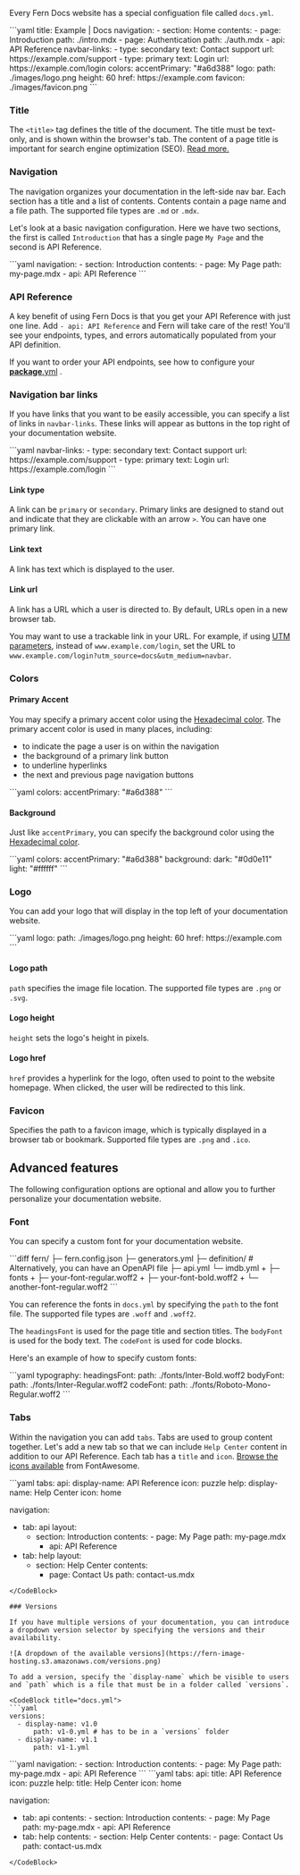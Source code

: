 Every Fern Docs website has a special configuation file called `docs.yml`.

<CodeBlock title = "docs.yml">
```yaml
title: Example | Docs
navigation:
  - section: Home
    contents:
      - page: Introduction
        path: ./intro.mdx
      - page: Authentication
        path: ./auth.mdx
  - api: API Reference
navbar-links:
  - type: secondary
    text: Contact support
    url: https://example.com/support
  - type: primary
    text: Login
    url: https://example.com/login
colors:
  accentPrimary: "#a6d388"
logo:
  path: ./images/logo.png
  height: 60
  href: https://example.com
favicon: ./images/favicon.png
```
</CodeBlock>

### Title 

The `<title>` tag defines the title of the document. The title must be text-only, and is shown within the browser's tab. The content of a page title is important for search engine optimization (SEO). [Read more.](https://www.w3schools.com/tags/tag_title.asp)

### Navigation

The navigation organizes your documentation in the left-side nav bar. Each section has a title and a list of contents. Contents contain a page name and a file path. The supported file types are `.md` or `.mdx`.

Let's look at a basic navigation configuration. Here we have two sections, the first is called `Introduction` that has a single page `My Page` and the second is API Reference.

<CodeBlock title="Example Navigation Config">
```yaml
navigation: 
  - section: Introduction
    contents: 
      - page: My Page
        path: my-page.mdx
  - api: API Reference
```
</CodeBlock>

### API Reference

A key benefit of using Fern Docs is that you get your API Reference with just one line. 
Add `- api: API Reference` and Fern will take care of the rest! You'll see your endpoints, types, 
and errors automatically populated from your API definition. 

If you want to order your API endpoints, see how to configure your
[__package__.yml](/api-definition/fern-definition/packages#navigation) . 

### Navigation bar links

If you have links that you want to be easily accessible, you can specify a list of links in `navbar-links`. These links will appear as buttons in the top right of your documentation website.

<CodeBlock title="docs.yml">
```yaml
navbar-links:
  - type: secondary
    text: Contact support
    url: https://example.com/support
  - type: primary
    text: Login
    url: https://example.com/login
```
</CodeBlock>

#### Link type

A link can be `primary` or `secondary`. Primary links are designed to stand out and indicate that they are clickable with an arrow `>`. You can have one primary link.

#### Link text

A link has text which is displayed to the user.

#### Link url

A link has a URL which a user is directed to. By default, URLs open in a new browser tab.

You may want to use a trackable link in your URL. For example, if using [UTM parameters](https://en.wikipedia.org/wiki/UTM_parameters), instead of `www.example.com/login`, set the URL to `www.example.com/login?utm_source=docs&utm_medium=navbar`.

### Colors

#### Primary Accent

You may specify a primary accent color using the [Hexadecimal color](https://www.w3schools.com/colors/colors_hexadecimal.asp). The primary accent color is used in many places, including:

- to indicate the page a user is on within the navigation
- the background of a primary link button
- to underline hyperlinks
- the next and previous page navigation buttons

<CodeBlock title="docs.yml">
```yaml
colors:
  accentPrimary: "#a6d388"
```
</CodeBlock>

#### Background

Just like `accentPrimary`, you can specify the background color using the [Hexadecimal color](https://www.w3schools.com/colors/colors_hexadecimal.asp).

<CodeBlock title="docs.yml">
```yaml
colors:
  accentPrimary: "#a6d388"
  background:
    dark: "#0d0e11"
    light: "#ffffff"
```
</CodeBlock>

### Logo

You can add your logo that will display in the top left of your documentation website.

<CodeBlock title="docs.yml">
```yaml
logo:
  path: ./images/logo.png
  height: 60
  href: https://example.com
```
</CodeBlock>

#### Logo path

`path` specifies the image file location. The supported file types are `.png` or `.svg`.

#### Logo height

`height` sets the logo's height in pixels.

#### Logo href

`href` provides a hyperlink for the logo, often used 
to point to the website homepage. When clicked, the user will be redirected to this link.

### Favicon

Specifies the path to a favicon image, which is typically displayed in a 
browser tab or bookmark. Supported file types are `.png` and `.ico`.

## Advanced features

The following configuration options are optional and allow you to further personalize your documentation website.

### Font 

You can specify a custom font for your documentation website.

<CodeBlock title = "fern directory">
```diff
  fern/
  ├─ fern.config.json
  ├─ generators.yml
  ├─ definition/ # Alternatively, you can have an OpenAPI file
    ├─ api.yml
    └─ imdb.yml
+ ├─ fonts
+   ├─ your-font-regular.woff2
+   ├─ your-font-bold.woff2
+   └─ another-font-regular.woff2
```
</CodeBlock>

You can reference the fonts in `docs.yml` by specifying the `path` to the font file. The supported file types are `.woff` and `.woff2`.

The `headingsFont` is used for the page title and section titles. The `bodyFont` is used for the body text. The `codeFont` is used for code blocks.

Here's an example of how to specify custom fonts:

<CodeBlock title = "docs.yml">
```yaml
typography:
  headingsFont:
    path: ./fonts/Inter-Bold.woff2
  bodyFont:
    path: ./fonts/Inter-Regular.woff2
  codeFont: 
    path:  ./fonts/Roboto-Mono-Regular.woff2
```
</CodeBlock>

### Tabs

Within the navigation you can add `tabs`. Tabs are used to group content together. Let's add a new tab so that we can include `Help Center` content in addition to our API Reference. Each tab has a `title` and `icon`. [Browse the icons available](./components/icons) from FontAwesome.

<CodeBlock title="docs.yml">
```yaml
tabs: 
  api: 
    display-name: API Reference
    icon: puzzle
  help:
    display-name: Help Center
    icon: home
    
 navigation: 
  - tab: api
    layout: 
      - section: Introduction
          contents: 
            - page: My Page
                path: my-page.mdx
        - api: API Reference   
  - tab: help
    layout: 
      - section: Help Center
        contents: 
          - page: Contact Us
              path: contact-us.mdx
```
</CodeBlock>

### Versions

If you have multiple versions of your documentation, you can introduce a dropdown version selector by specifying the versions and their availability.

![A dropdown of the available versions](https://fern-image-hosting.s3.amazonaws.com/versions.png)

To add a version, specify the `display-name` which be visible to users and `path` which is a file that must be in a folder called `versions`.

<CodeBlock title="docs.yml">
```yaml
versions: 
  - display-name: v1.0
      path: v1-0.yml # has to be in a `versions` folder
  - display-name: v1.1
      path: v1-1.yml
```
</CodeBlock>

<CodeBlock title="versions/v1-0.yml">
```yaml
navigation: 
  - section: Introduction
    contents: 
      - page: My Page
        path: my-page.mdx
  - api: API Reference
```
</CodeBlock>

<CodeBlock title="versions/v1-1.yml">
```yaml
tabs: 
  api: 
    title: API Reference
    icon: puzzle
  help:
    title: Help Center
    icon: home
    
 navigation: 
  - tab: api
     contents: 
        - section: Introduction
           contents: 
              - page: My Page
                 path: my-page.mdx
        - api: API Reference   
   - tab: help
      contents: 
         - section: Help Center
           contents: 
              - page: Contact Us
                 path: contact-us.mdx
```
</CodeBlock>